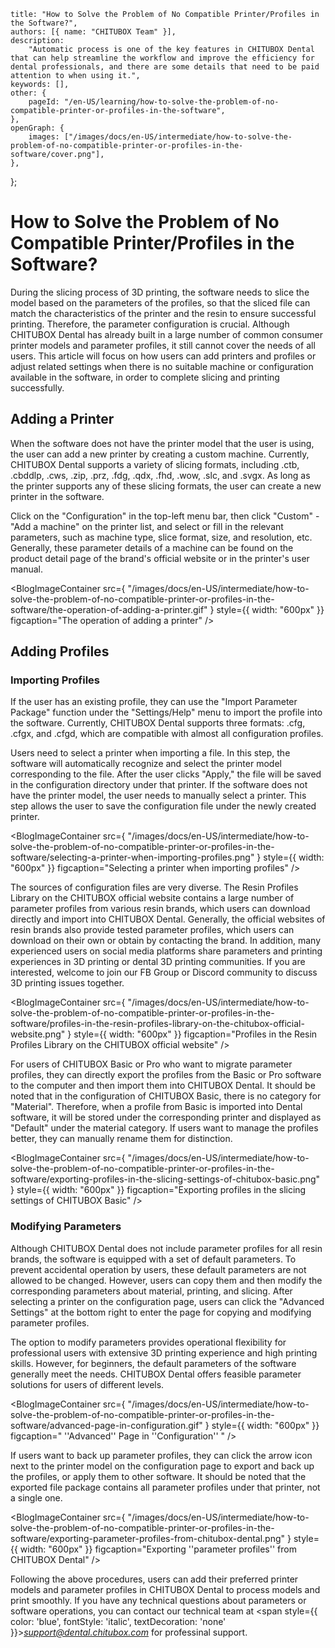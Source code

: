 	title: "How to Solve the Problem of No Compatible Printer/Profiles in the Software?",
	authors: [{ name: "CHITUBOX Team" }],
	description:
		"Automatic process is one of the key features in CHITUBOX Dental that can help streamline the workflow and improve the efficiency for dental professionals, and there are some details that need to be paid attention to when using it.",
	keywords: [],
	other: {
		pageId: "/en-US/learning/how-to-solve-the-problem-of-no-compatible-printer-or-profiles-in-the-software",
	},
	openGraph: {
		images: ["/images/docs/en-US/intermediate/how-to-solve-the-problem-of-no-compatible-printer-or-profiles-in-the-software/cover.png"],
	},
};

# How to Solve the Problem of No Compatible Printer/Profiles in the Software?

During the slicing process of 3D printing, the software needs to slice the model based on the parameters of the profiles, so that the sliced file can match the characteristics of the printer and the resin to ensure successful printing. Therefore, the parameter configuration is crucial. Although CHITUBOX Dental has already built in a large number of common consumer printer models and parameter profiles, it still cannot cover the needs of all users. This article will focus on how users can add printers and profiles or adjust related settings when there is no suitable machine or configuration available in the software, in order to complete slicing and printing successfully.

## Adding a Printer

When the software does not have the printer model that the user is using, the user can add a new printer by creating a custom machine. Currently, CHITUBOX Dental supports a variety of slicing formats, including .ctb, .cbddlp, .cws, .zip, .prz, .fdg, .qdx, .fhd, .wow, .slc, and .svgx. As long as the printer supports any of these slicing formats, the user can create a new printer in the software.

Click on the "Configuration" in the top-left menu bar, then click "Custom" - "Add a machine" on the printer list, and select or fill in the relevant parameters, such as machine type, slice format, size, and resolution, etc. Generally, these parameter details of a machine can be found on the product detail page of the brand's official website or in the printer's user manual.


<BlogImageContainer
	src={
		"/images/docs/en-US/intermediate/how-to-solve-the-problem-of-no-compatible-printer-or-profiles-in-the-software/the-operation-of-adding-a-printer.gif"
	}
	style={{ width: "600px" }}
	figcaption="The operation of adding a printer"
/>


## Adding Profiles
### Importing Profiles

If the user has an existing profile, they can use the "Import Parameter Package" function under the "Settings/Help" menu to import the profile into the software. Currently, CHITUBOX Dental supports three formats: .cfg, .cfgx, and .cfgd, which are compatible with almost all configuration profiles.

Users need to select a printer when importing a file. In this step, the software will automatically recognize and select the printer model corresponding to the file. After the user clicks "Apply," the file will be saved in the configuration directory under that printer. If the software does not have the printer model, the user needs to manually select a printer. This step allows the user to save the configuration file under the newly created printer.


<BlogImageContainer
	src={
		"/images/docs/en-US/intermediate/how-to-solve-the-problem-of-no-compatible-printer-or-profiles-in-the-software/selecting-a-printer-when-importing-profiles.png"
	}
	style={{ width: "600px" }}
	figcaption="Selecting a printer when importing profiles"
/>

The sources of configuration files are very diverse. The <Link href="https://www.chitubox.com/en/material/category">Resin Profiles Library</Link>  on the CHITUBOX official website contains a large number of parameter profiles from various resin brands, which users can download directly and import into CHITUBOX Dental. Generally, the official websites of resin brands also provide tested parameter profiles, which users can download on their own or obtain by contacting the brand. In addition, many experienced users on social media platforms share parameters and printing experiences in 3D printing or dental 3D printing communities. If you are interested, welcome to join our <Link href="https://www.facebook.com/groups/972585841264475/">FB Group</Link> or <Link href="https://discord.gg/vNrd9QVa4f">Discord community</Link> to discuss 3D printing issues together.


<BlogImageContainer
	src={
		"/images/docs/en-US/intermediate/how-to-solve-the-problem-of-no-compatible-printer-or-profiles-in-the-software/profiles-in-the-resin-profiles-library-on-the-chitubox-official-website.png"
	}
	style={{ width: "600px" }}
	figcaption="Profiles in the Resin Profiles Library on the CHITUBOX official website"
/>

For users of CHITUBOX Basic or Pro who want to migrate parameter profiles, they can directly export the profiles from the Basic or Pro software to the computer and then import them into CHITUBOX Dental. It should be noted that in the configuration of CHITUBOX Basic, there is no category for "Material". Therefore, when a profile from Basic is imported into Dental software, it will be stored under the corresponding printer and displayed as "Default" under the material category. If users want to manage the profiles better, they can manually rename them for distinction.


<BlogImageContainer
	src={
		"/images/docs/en-US/intermediate/how-to-solve-the-problem-of-no-compatible-printer-or-profiles-in-the-software/exporting-profiles-in-the-slicing-settings-of-chitubox-basic.png"
	}
	style={{ width: "600px" }}
	figcaption="Exporting profiles in the slicing settings of CHITUBOX Basic"
/>

### Modifying Parameters
Although CHITUBOX Dental does not include parameter profiles for all resin brands, the software is equipped with a set of default parameters. To prevent accidental operation by users, these default parameters are not allowed to be changed. However, users can copy them and then modify the corresponding parameters about material, printing, and slicing. After selecting a printer on the configuration page, users can click the "Advanced Settings" at the bottom right to enter the page for copying and modifying parameter profiles.

The option to modify parameters provides operational flexibility for professional users with extensive 3D printing experience and high printing skills. However, for beginners, the default parameters of the software generally meet the needs. CHITUBOX Dental offers feasible parameter solutions for users of different levels.

<BlogImageContainer
	src={
		"/images/docs/en-US/intermediate/how-to-solve-the-problem-of-no-compatible-printer-or-profiles-in-the-software/advanced-page-in-configuration.gif"
	}
	style={{ width: "600px" }}
	figcaption=" ''Advanced'' Page in ''Configuration'' "
/>

If users want to back up parameter profiles, they can click the arrow icon next to the printer model on the configuration page to export and back up the profiles, or apply them to other software. It should be noted that the exported file package contains all parameter profiles under that printer, not a single one.

<BlogImageContainer
	src={
		"/images/docs/en-US/intermediate/how-to-solve-the-problem-of-no-compatible-printer-or-profiles-in-the-software/exporting-parameter-profiles-from-chitubox-dental.png"
	}
	style={{ width: "600px" }}
	figcaption="Exporting ''parameter profiles'' from CHITUBOX Dental"
/>

Following the above procedures, users can add their preferred printer models and parameter profiles in CHITUBOX Dental to process models and print smoothly. If you have any technical questions about parameters or software operations, you can contact our technical team at <span style={{ color: 'blue', fontStyle: 'italic', textDecoration: 'none' }}>*support@dental.chitubox.com*</span> for professinal support.

